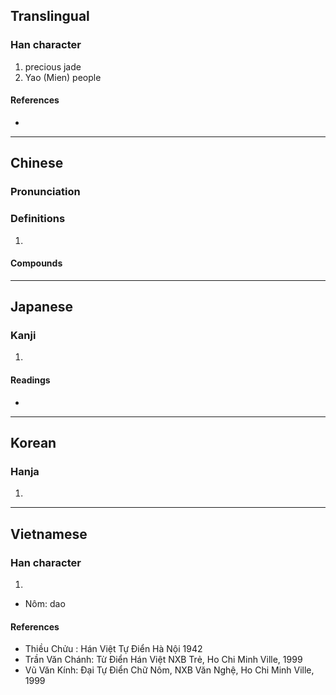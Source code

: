 {{also|瑶}}
{{character info/new}}
==Translingual==

===Han character===
{{Han char|rn=96|rad=玉|as=10|sn=14|four=17172|canj=MGBOU|ids=⿰𤣩䍃}}

# precious jade
# Yao (Mien) people

====References====
* {{Han ref|kx=0739.010|dj=1149.080|hdz=21132.031|uh=7464|ud=29796}}

----

==Chinese==
{{zh-forms|s=瑶}}

===Pronunciation===
{{zh-pron
|m=yáo
|c=jiu4
|mc=y
|cat=
}}

===Definitions===
{{zh-hanzi}}

# {{rfdef|zh}}

====Compounds====
{{zh-der|江瑤|江瑤柱|琪花瑤草|瑛瑤|瑤光|瑤函|瑤圃|瑤姬|瑤族|瑤林瓊樹|瑤池|瑤池玉液|瑤池金母|瑤池閬苑|瑤牋|瑤琴|瑤環瑜珥|瑤箋|瑤籤|瑤緘|瑤臺|瑤臺瓊室|瑤臺銀闕|瑤臺鏡|瑤英|瑤草|瑤草琪花|瑤華|瑤華浦|瑤華音|瑤觴|瑤踏|瑤釵|瑤階|瑤章|瓊瑤|瓊瑤樓閣|碧瑤|苗瑤語族|駕返瑤池}}

----

==Japanese==

===Kanji===
{{ja-kanji|grade=|rs=玉10}}

# {{defn|lang=ja|sort=玉10}}

====Readings====
* {{ja-readings|on=[[よう]] (yō)|kun=[[たま]] (tama)}}

----

==Korean==

===Hanja===
{{ko-hanja|hangeul=요|eumhun=|rv=yo|mr=yo|y=yo}}

# {{defn|lang=ko|sort=玉10}}

----

==Vietnamese==

===Han character===
{{vi-hantu|dao|rs=玉10}}

# {{defn|lang=vi|sort=玉10}}

* Nôm: dao

====References====
* Thiều Chửu : Hán Việt Tự Điển Hà Nội 1942
* Trần Văn Chánh: Từ Điển Hán Việt NXB Trẻ, Ho Chi Minh Ville, 1999
* Vũ Văn Kính: Đại Tự Điển Chữ Nôm, NXB Văn Nghệ, Ho Chi Minh Ville, 1999